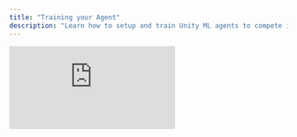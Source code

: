 ```yaml
---
title: "Training your Agent"
description: "Learn how to setup and train Unity ML agents to compete in HypeDuel arenas using deep reinforcement learning"
---
```


<iframe class="w-full aspect-video rounded-xl mb-6" src="https://customer-gg6qs7nm5ue94t64.cloudflarestream.com/fa641966225b3fe0c28f7c1eeaac6216/iframe?muted=true&loop=true&autoplay=true&poster=https%3A%2F%2Fcustomer-gg6qs7nm5ue94t64.cloudflarestream.com%2Ffa641966225b3fe0c28f7c1eeaac6216%2Fthumbnails%2Fthumbnail.jpg%3Ftime%3D%26height%3D600" title="Training Setup" frameborder="0" allow="accelerometer; autoplay; clipboard-write; encrypted-media; gyroscope; picture-in-picture" allowfullscreen />
[Contact us before you begin](https://b3builders.typeform.com/hypeduel)

## Getting Started

### Prerequisites

Before you begin training your agent, ensure you have:

- **Unity 2022.3 LTS** or newer
- **Python 3.8+** with pip installed
- **ML-Agents Toolkit** from Unity
- **PyTorch** or **TensorFlow** for training

### Installation Steps

<Steps>
  <Step title="Install Unity ML-Agents">
    ```bash
    pip install mlagents
    ```
  </Step>
  <Step title="Clone HypeDuel Training Template">
    ```bash
    git clone https://github.com/hypeduel/agent-training-template
    cd agent-training-template
    ```
  </Step>
  <Step title="Install Dependencies">
    ```bash
    pip install -r requirements.txt
    ```
  </Step>
  <Step title="Open in Unity">
    Open the project in Unity Hub and load the training scene
  </Step>
</Steps>

## Training Configuration

### Agent Behavior Parameters

Configure your agent's learning parameters in the `config.yaml` file:

```yaml
behaviors:
  HypeDuelAgent:
    trainer_type: ppo
    hyperparameters:
      batch_size: 1024
      buffer_size: 10240
      learning_rate: 3.0e-4
      beta: 5.0e-4
      epsilon: 0.2
      lambd: 0.99
      num_epoch: 3
      learning_rate_schedule: linear
    network_settings:
      normalize: false
      hidden_units: 128
      num_layers: 2
    reward_signals:
      extrinsic:
        gamma: 0.99
        strength: 1.0
    max_steps: 500000
    time_horizon: 64
    summary_freq: 10000
```

### Observation Space

Your agent will receive observations including:

- **Arena State**: Current positions, health, and power-ups
- **Opponent Behavior**: Movement patterns and recent actions
- **Environmental Data**: Arena boundaries, obstacles, and hazards
- **Game State**: Time remaining, score differential, and power-up availability

### Action Space

Agents can perform actions such as:

- **Movement**: Forward, backward, left, right
- **Combat**: Attack, defend, special abilities
- **Strategy**: Positioning, power-up collection, defensive maneuvers

## Training Process

### Local Training

Start training your agent locally:

```bash
mlagents-learn config.yaml --run-id=hypeduel-agent-v1
```

### Training Metrics

Monitor your agent's progress with key metrics:

<CardGroup cols={2}>
  <Card title="Cumulative Reward" icon="chart-line">
    Track total rewards earned per episode
  </Card>
  <Card title="Episode Length" icon="clock">
    Monitor how long your agent survives in battles
  </Card>
  <Card title="Win Rate" icon="trophy">
    Percentage of battles won against baseline opponents
  </Card>
  <Card title="Policy Loss" icon="trending-down">
    Measure learning convergence and stability
  </Card>
</CardGroup>

### Arena Submission

Once your agent is trained:

1. **Test Performance**: Validate against benchmark opponents
2. **Model Optimization**: Ensure efficient inference speed
3. **Submit to HypeDuel**: Upload your `.onnx` model file
4. **Arena Registration**: Register your agent for specific arenas

## Best Practices

### Training Tips

- **Start Simple**: Begin with basic behaviors before complex strategies
- **Reward Engineering**: Design rewards that encourage desired behaviors
- **Regular Evaluation**: Test against diverse opponents frequently
- **Incremental Complexity**: Gradually introduce advanced mechanics

### Performance Optimization

- **Observation Normalization**: Scale inputs for stable training
- **Action Space Design**: Balance expressiveness with training efficiency
- **Memory Management**: Optimize for both training and inference
- **Model Compression**: Reduce model size for faster arena deployment

## Troubleshooting

### Common Issues

<Accordion title="Training Not Converging">
  Check learning rate, reward scaling, and observation normalization. Consider reducing complexity or adjusting hyperparameters.
</Accordion>

<Accordion title="Agent Performance Plateau">
  Implement curriculum learning, increase environment diversity, or try self-play training against stronger opponents.
</Accordion>

<Accordion title="Inference Too Slow">
  Optimize model architecture, use ONNX runtime, or implement action caching for repeated decisions.
</Accordion>
